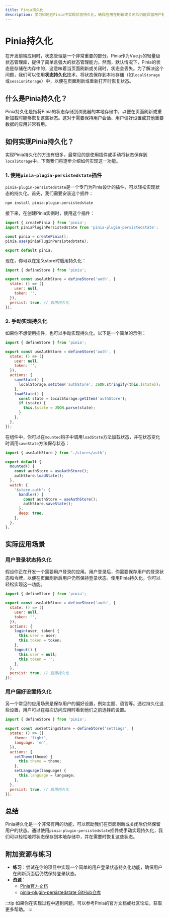 ```yaml
---
title: Pinia持久化
description: 学习如何在Pinia中实现状态持久化，确保应用在刷新或关闭后仍能保留用户数据。
---
```


# Pinia持久化

在开发前端应用时，状态管理是一个非常重要的部分。Pinia作为Vue.js的轻量级状态管理库，提供了简单且强大的状态管理能力。然而，默认情况下，Pinia的状态是存储在内存中的，这意味着当页面刷新或关闭时，状态会丢失。为了解决这个问题，我们可以使用**状态持久化**技术，将状态保存到本地存储（如`localStorage`或`sessionStorage`）中，以便在页面刷新或重新打开时恢复状态。

## 什么是Pinia持久化？

Pinia持久化是指将Pinia的状态存储到浏览器的本地存储中，以便在页面刷新或重新加载时能够恢复这些状态。这对于需要保持用户会话、用户偏好设置或其他重要数据的应用非常有用。

## 如何实现Pinia持久化？

实现Pinia持久化的方法有很多，最常见的是使用插件或手动将状态保存到`localStorage`中。下面我们将逐步介绍如何实现这一功能。

### 1. 使用`pinia-plugin-persistedstate`插件

`pinia-plugin-persistedstate`是一个专门为Pinia设计的插件，可以轻松实现状态的持久化。首先，我们需要安装这个插件：

```bash
npm install pinia-plugin-persistedstate
```

接下来，在创建Pinia实例时，使用这个插件：

```javascript
import { createPinia } from 'pinia';
import piniaPluginPersistedstate from 'pinia-plugin-persistedstate';

const pinia = createPinia();
pinia.use(piniaPluginPersistedstate);

export default pinia;
```

现在，你可以在定义store时启用持久化：

```javascript
import { defineStore } from 'pinia';

export const useAuthStore = defineStore('auth', {
  state: () => ({
    user: null,
    token: '',
  }),
  persist: true, // 启用持久化
});
```

### 2. 手动实现持久化

如果你不想使用插件，也可以手动实现持久化。以下是一个简单的示例：

```javascript
import { defineStore } from 'pinia';

export const useAuthStore = defineStore('auth', {
  state: () => ({
    user: null,
    token: '',
  }),
  actions: {
    saveState() {
      localStorage.setItem('authStore', JSON.stringify(this.$state));
    },
    loadState() {
      const state = localStorage.getItem('authStore');
      if (state) {
        this.$state = JSON.parse(state);
      }
    },
  },
});
```

在组件中，你可以在`mounted`钩子中调用`loadState`方法加载状态，并在状态变化时调用`saveState`方法保存状态：

```javascript
import { useAuthStore } from './stores/auth';

export default {
  mounted() {
    const authStore = useAuthStore();
    authStore.loadState();
  },
  watch: {
    '$store.auth': {
      handler() {
        const authStore = useAuthStore();
        authStore.saveState();
      },
      deep: true,
    },
  },
};
```

## 实际应用场景

### 用户登录状态持久化

假设你正在开发一个需要用户登录的应用。用户登录后，你需要保存用户的登录状态和令牌，以便在页面刷新后用户仍然保持登录状态。使用Pinia持久化，你可以轻松实现这一功能。

```javascript
import { defineStore } from 'pinia';

export const useAuthStore = defineStore('auth', {
  state: () => ({
    user: null,
    token: '',
  }),
  actions: {
    login(user, token) {
      this.user = user;
      this.token = token;
    },
    logout() {
      this.user = null;
      this.token = '';
    },
  },
  persist: true, // 启用持久化
});
```

### 用户偏好设置持久化

另一个常见的应用场景是保存用户的偏好设置，例如主题、语言等。通过持久化这些设置，用户可以在每次访问应用时看到他们之前选择的设置。

```javascript
import { defineStore } from 'pinia';

export const useSettingsStore = defineStore('settings', {
  state: () => ({
    theme: 'light',
    language: 'en',
  }),
  actions: {
    setTheme(theme) {
      this.theme = theme;
    },
    setLanguage(language) {
      this.language = language;
    },
  },
  persist: true, // 启用持久化
});
```

## 总结

Pinia持久化是一个非常有用的功能，可以帮助我们在页面刷新或关闭后仍然保留用户的状态。通过使用`pinia-plugin-persistedstate`插件或手动实现持久化，我们可以轻松地将状态保存到本地存储中，并在需要时恢复这些状态。

## 附加资源与练习

- **练习**：尝试在你的项目中实现一个简单的用户登录状态持久化功能，确保用户在刷新页面后仍然保持登录状态。
- **资源**：
  - [Pinia官方文档](https://pinia.vuejs.org/)
  - [pinia-plugin-persistedstate GitHub仓库](https://github.com/prazdevs/pinia-plugin-persistedstate)

:::tip
如果你在实现过程中遇到问题，可以参考Pinia的官方文档或社区论坛，获取更多帮助。
:::